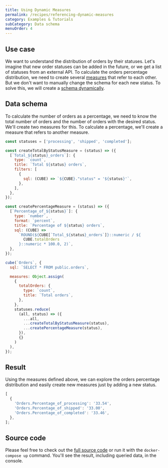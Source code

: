 ```yaml
---
title: Using Dynamic Measures
permalink: /recipes/referencing-dynamic-measures
category: Examples & Tutorials
subCategory: Data schema
menuOrder: 4
---
```


## Use case

We want to understand the distribution of orders by their statuses. Let's
imagine that new order statuses can be added in the future, or we get a list of
statuses from an external API. To calculate the orders percentage distribution,
we need to create several [measures](/schema/fundamentals/concepts#measures)
that refer to each other. But we don't want to manually change the schema for
each new status. To solve this, we will create a
[schema dynamically](/schema/advanced/dynamic-schema-creation).

## Data schema

To calculate the number of orders as a percentage, we need to know the total
number of orders and the number of orders with the desired status. We'll create
two measures for this. To calculate a percentage, we'll create a measure that
refers to another measure.

```javascript
const statuses = ['processing', 'shipped', 'completed'];

const createTotalByStatusMeasure = (status) => ({
  [`Total_${status}_orders`]: {
    type: `count`,
    title: `Total ${status} orders`,
    filters: [
      {
        sql: (CUBE) => `${CUBE}."status" = '${status}'`,
      },
    ],
  },
});

const createPercentageMeasure = (status) => ({
  [`Percentage_of_${status}`]: {
    type: `number`,
    format: `percent`,
    title: `Percentage of ${status} orders`,
    sql: (CUBE) =>
      `ROUND(${CUBE[`Total_${status}_orders`]}::numeric / ${
        CUBE.totalOrders
      }::numeric * 100.0, 2)`,
  },
});

cube(`Orders`, {
  sql: `SELECT * FROM public.orders`,

  measures: Object.assign(
    {
      totalOrders: {
        type: `count`,
        title: `Total orders`,
      },
    },
    statuses.reduce(
      (all, status) => ({
        ...all,
        ...createTotalByStatusMeasure(status),
        ...createPercentageMeasure(status),
      }),
      {}
    )
  ),
});
```

## Result

Using the measures defined above, we can explore the orders percentage
distribution and easily create new measures just by adding a new status.

```javascript
[
  {
    'Orders.Percentage_of_processing': '33.54',
    'Orders.Percentage_of_shipped': '33.00',
    'Orders.Percentage_of_completed': '33.46',
  },
];
```

## Source code

Please feel free to check out the
[full source code](https://github.com/cube-js/cube/tree/master/examples/recipes/referencing-dynamic-measures)
or run it with the `docker-compose up` command. You'll see the result, including
queried data, in the console.
